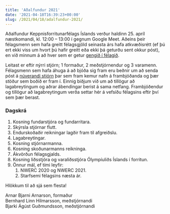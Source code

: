 ```yaml
---
title: 'Aðalfundur 2021'
date: '2021-04-18T16:39:23+00:00'
slug: /2021/04/18/adalfundur-2021/
---
```


Aðalfundur Keppnisforritunarfélags Íslands verður haldinn 25. apríl næstkomandi,
kl. 12:00 – 13:00 í gegnum Google Meet. Aðeins þeir félagsmenn sem hafa greitt
félagsgjöld seinasta árs hafa atkvæðisrétt (ef þú ert ekki viss um hvort þú
hafir greitt eða ekki þá geturðu sent okkur póst), en við minnum á að hver sem
er getur [gengið í félagið](/felagsadild/).

Leitast er eftir nýrri stjórn; 1 formaður, 2 meðstjórnendur og 3 varamenn.
Félagsmenn sem hafa áhuga á að bjóða sig fram eru beðnir um að senda póst á
[núverandi stjórn](mailto:keppnisforritun@gmail.com) þar sem fram kemur nafn á
frambjóðanda og þær stöður sem boðið er fram í. Einnig biðjum við um að tillögur
að lagabreytingum og aðrar ábendingar berist á sama netfang. Frambjóðendur og
tillögur að lagabreytingum verða settar hér á vefsíðu félagsins eftir því sem
þær berast.

### Dagskrá

1. Kosning fundarstjóra og fundarritara.
2. Skýrsla stjórnar flutt.
3. Endurskoðaðir reikningar lagðir fram til afgreiðslu.
4. Lagabreytingar.
5. Kosning stjórnarmanna.
6. Kosning skoðunarmanns reikninga.
7. Ákvörðun félagsgjalds.
8. Kosning liðsstjóra og varaliðsstjóra Ólympíuliðs Íslands í forritun.
9. Önnur mál, ef tími leyfir: 
    1. NWERC 2020 og NWERC 2021.
    2. Starfsemi félagsins næsta ár.

Hlökkum til að sjá sem flesta!

Arnar Bjarni Arnarson, formaður  
Bernhard Linn Hilmarsson, meðstjórnandi  
Bjarki Ágúst Guðmundsson, meðstjórnandi
